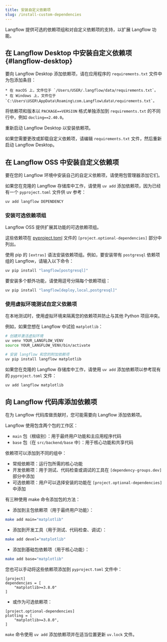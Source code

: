 ```yaml
---
title: 安装自定义依赖项
slug: /install-custom-dependencies
---
```


Langflow 提供可选的依赖项组和对自定义依赖项的支持，以扩展 Langflow 功能。

## 在 Langflow Desktop 中安装自定义依赖项 {#langflow-desktop}

要向 Langflow Desktop 添加依赖项，请在应用程序的 `requirements.txt` 文件中为包添加条目：

    * 在 macOS 上，文件位于 `/Users/USER/.langflow/data/requirements.txt`。
    * 在 Windows 上，文件位于 `C:\Users\USER\AppData\Roaming\com.Langflow\data\requirements.txt`。

将依赖项和版本以 `PACKAGE==VERSION` 格式单独添加到 `requirements.txt` 的不同行中，例如 `docling==2.40.0`。

重新启动 Langflow Desktop 以安装依赖项。

如果您需要更改或卸载自定义依赖项，请编辑 `requirements.txt` 文件，然后重新启动 Langflow Desktop。

## 在 Langflow OSS 中安装自定义依赖项

要在您的 Langflow 环境中安装自己的自定义依赖项，请使用包管理器添加它们。

如果您在克隆的 Langflow 存储库中工作，请使用 `uv add` 添加依赖项，因为已经有一个 `pyproject.toml` 文件供 uv 参考：

```bash
uv add langflow DEPENDENCY
```

### 安装可选依赖项组

Langflow OSS 提供扩展其功能的可选依赖项组。

这些依赖项在 [pyproject.toml](https://github.com/langflow-ai/langflow/blob/main/pyproject.toml#L191) 文件的 `[project.optional-dependencies]` 部分中列出。

使用 pip 的 `[extras]` 语法安装依赖项组。例如，要安装带有 `postgresql` 依赖项组的 Langflow，请输入以下命令：

```bash
uv pip install "langflow[postgresql]"
```

要安装多个额外功能，请使用逗号分隔每个依赖项组：

```bash
uv pip install "langflow[deploy,local,postgresql]"
```

### 使用虚拟环境测试自定义依赖项

在本地测试时，使用虚拟环境来隔离您的依赖项并防止与其他 Python 项目冲突。

例如，如果您想在 Langflow 中试验 `matplotlib`：

```bash
# 创建并激活虚拟环境
uv venv YOUR_LANGFLOW_VENV
source YOUR_LANGFLOW_VENV/bin/activate

# 安装 langflow 和您的附加依赖项
uv pip install langflow matplotlib
```

如果您在克隆的 Langflow 存储库中工作，请使用 `uv add` 添加依赖项以参考现有的 `pyproject.toml` 文件：

```bash
uv add langflow matplotlib
```

## 向 Langflow 代码库添加依赖项

在为 Langflow 代码库做贡献时，您可能需要向 Langflow 添加依赖项。

Langflow 使用包含两个包的工作区：

* `main` 包（根级别）：用于最终用户功能和主应用程序代码
* `base` 包（在 `src/backend/base` 中）：用于核心功能和共享代码

依赖项可以添加到不同的组中：

* 常规依赖项：运行包所需的核心功能
* 开发依赖项：用于测试、代码检查或调试的工具在 `[dependency-groups.dev]` 部分中添加
* 可选依赖项：用户可以选择安装的功能在 `[project.optional-dependencies]` 中添加

有三种使用 make 命令添加包的方法：

* 添加到主包依赖项（用于最终用户功能）：
```bash
make add main="matplotlib"
```

* 添加到开发工具（用于测试、代码检查、调试）：
```bash
make add devel="matplotlib"
```

* 添加到基础包依赖项（用于核心功能）：
```bash
make add base="matplotlib"
```

您也可以手动将这些依赖项添加到 `pyproject.toml` 文件中：

```
[project]
dependencies = [
    "matplotlib>=3.8.0"
]
```

* 或作为可选依赖项：

```
[project.optional-dependencies]
plotting = [
    "matplotlib>=3.8.0",
]
```

`make` 命令使用 `uv add` 添加依赖项并在适当位置更新 `uv.lock` 文件。